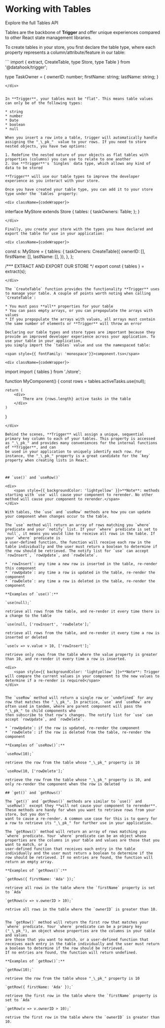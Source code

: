 
# Working with Tables

<Link to="/api#tables">Explore the full Tables API</Link>

Tables are the backbone of **Trigger** and offer unique experiences compared to other React state management libraries.

To create tables in your store, you first declare the table type, where each property represents a column/attribute/feature in our table:

<div className={codeWrapper}>
```
import { extract, CreateTable, type Store, type Table } from '@datahook/trigger';

type TaskOwner = {
    ownerID: number;
    firstName: string;
    lastName: string;
}
```
</div>


In **Trigger**, your tables must be "flat". This means table values can only be of the following types:

* string
* number
* Date
* boolean
* null

When you insert a row into a table, trigger will automatically handle assigning the "_\_pk_"  value to your rows. If you need to store nested objects, you have two options:

1. Redefine the nested nature of your objects as flat tables with properties (columns) you can use to relate to one another
2. Use **Trigger**'s `Singles` data type, which allows any kind of data to be stored

**Trigger** will use our table types to improve the developer experience as you interact with your store.

Once you have created your table type, you can add it to your store type under the `tables` property:

<div className={codeWrapper}>
```
interface MyStore extends Store {
    tables: {
        taskOwners: Table<TaskOwner>;
    };
}
```
</div>

Finally, you create your store with the types you have declared and export the table for use in your application:

<div className={codeWrapper}>
```
const s: MyStore = {
    tables: {
        taskOwners: CreateTable<TaskOwner>({ ownerID: [], firstName: [], lastName: [], }),
    },
};

/*** EXTRACT AND EXPORT OUR STORE */
export const { tables } = extract(s);
```
</div>

The `CreateTable` function provides the functionality **Trigger** uses to manage your table. A couple of points worth noting when calling `CreateTable`:

* You must pass **all** properties for your table
* You can pass empty arrays, or you can prepopulate the arrays with values
* If you prepopulate the arrays with values, all arrays must contain the same number of elements or **Trigger** will throw an error

Declaring our table types and store types are important because they provide an improved developer experience across your application. To use your table in your application, 
you simply import the `tables` value and use the namespaced table:

<span style={{ fontFamily: 'monospace'}}>component.tsx</span>

<div className={codeWrapper}>
```
import import { tables } from './store';

function MyComponent() {
    const rows = tables.activeTasks.use(null);

    return (
        <div>
            There are {rows.length} active tasks in the table
        </div>
    )
}
```
</div>

Behind the scenes, **Trigger** will assign a unique, sequential primary key column to each of your tables. This property is accessed as "_\_pk_" and provides many conveniences for the internal functions of **Trigger**, and can
be used in your application to uniquely identify each row. For instance, the "_\_pk_" property is a great candidate for the `key` property when creating lists in React.



## `use()` and `useRow()`

<div>
    <span style={{ backgroundColor: 'lightyellow' }}>**Note**: methods starting with `use` will cause your component to rerender. No other method will cause your component to rerender.</span>
</div>

With tables, the `use` and `useRow` methods are how you can update your component when changes occur to the table.

The `use` method will return an array of rows matching you `where` predicate and your `notify` list. If your `where` predicate is set to `null`, it means you would like to receive all rows in the table. If your `where` predicate is
a user-defined function, the function will receive each row in the table individually and the user must return a boolean to determine if the row should be retrieved. The notify list for `use` can accept 
`rowInsert`, `rowUpdate`, and `rowDelete`.

* `rowInsert`: any time a new row is inserted in the table, re-render this component
* `rowUpdate`: any time a row is updated in the table, re-render the component
* `rowDelete`: any time a row is deleted in the table, re-render the component

**Examples of `use()`:**

`use(null);`

retrieve all rows from the table, and re-render it every time there is a change to the table

`use(null, ['rowInsert', 'rowDelete'];`

retrieve all rows from the table, and re-render it every time a row is inserted or deleted

`use(v => v.value > 10, ['rowInsert'];`

retrieve only rows from the table where the value property is greater than 10, and re-render it every time a row is inserted.

<div>
    <span style={{ backgroundColor: 'lightyellow' }}>**Note**: Trigger will compare the current values in your component to the new values to determine if a re-render is required</span>
</div>


The `useRow` method will return a single row or `undefined` for any row that matches the "_\_pk_". In practice, `use` and `useRow` are often used in tandem, where are parent component will pass the "_\_pk_" to child components who
then subscribe to that row's changes. The notify list for `use` can accept `rowUpdate`, and `rowDelete`.

* `rowUpdate`: if the row is updated, re-render the component
* `rowDelete`: if the row is deleted from the table, re-render the component

**Examples of `useRow()`:**

`useRow(10);`

retrieve the row from the table whose "_\_pk_" property is 10

`useRow(10, ['rowDelete'];`

retrieve the row from the table whose "_\_pk_" property is 10, and only re-render the component when the row is deleted

## `get()` and `getRows()`

The `get()` and `getRows()` methods are similar to `use()` and `useRow()` except they **will not cause your component to rerender**. These methods are handy for when you want to retrieve rows from your store, but you don't
want to cause a re-render. A common use case for this is to query for a row to retrieve its "_\_pk_" for further use in your application.

The `getRows()` method will return an array of rows matching you `where` predicate. Your `where` predicate can be an object whose properties are the columns in your table and values are those that you want to match, or a
user-defined function that receives each entry in the table individually and the user must return a boolean to determine if the row should be retrieved. If no entries are found, the function will return an empty array.

**Examples of `getRows()`:**

`getRows({ firstName: 'Ada' });`

retrieve all rows in the table where the `firstName` property is set to `Ada`

`getRows(v => v.ownerID > 10);`

retrive all rows in the table where the `ownerID` is greater than 10.


The `getRow()` method will return the first row that matches your `where` predicate. Your `where` predicate can be a primary key ("_\_pk_"), an object whose properties are the columns in your table and values
are those that you want to match, or a user-defined function that receives each entry in the table individually and the user must return a boolean to determine if the row should be retrieved.
If no entries are found, the function will return undefined.

**Examples of `getRow()`:**

`getRow(10);`

retrieve the row from the table whose "_\_pk_" property is 10

`getRow({ firstName: 'Ada' });`

retrieve the first row in the table where the `firstName` property is set to `Ada`

`getRow(v => v.ownerID > 10);`

retrive the first row in the table where the `ownerID` is greater than 10.
